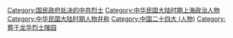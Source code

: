 [[Category:国民政府处决的中共烈士|Category:国民政府处决的中共烈士]]
[[Category:中华民国大陆时期上海政治人物|Category:中华民国大陆时期上海政治人物]]
[[Category:中华民国大陆时期人物并称|Category:中华民国大陆时期人物并称]]
[[Category:中国二十四大_(人物)|Category:中国二十四大 (人物)]]
[[Category:葬于龙华烈士陵园|Category:葬于龙华烈士陵园]]